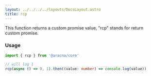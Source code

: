 ```yaml
---
layout: ../../../../layouts/DocsLayout.astro
title: rcp
---
```


This function returns a custom promise value, "rcp" stands for return custom promise.

### Usage

```ts
import { rcp } from '@aracna/core'

// will log 1
rcp(async () => 0, 1).then((value: number) => console.log(value))
```

